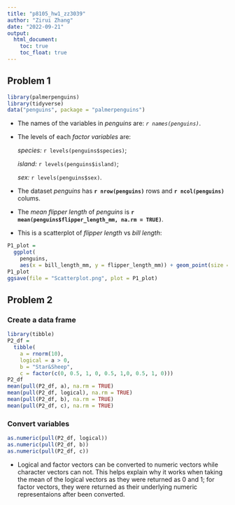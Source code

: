 ```yaml
---
title: "p8105_hw1_zz3039"
author: "Zirui Zhang"
date: "2022-09-21"
output: 
  html_document:
    toc: true
    toc_float: true
---
```


## Problem 1
```r
library(palmerpenguins)
library(tidyverse)
data("penguins", package = "palmerpenguins")
```

* The names of the variables in *penguins* are:
*`r names(penguins)`*.

* The levels of each *factor variables* are:

  *species:* `r levels(penguins$species)`;

  *island:* `r levels(penguins$island)`;

  *sex:* `r levels(penguins$sex)`.

* The dataset *penguins* has **`r nrow(penguins)`** rows and **`r ncol(penguins)`** colums.

* The *mean flipper length* of *penguins* is **`r mean(penguins$flipper_length_mm, na.rm = TRUE)`**.

* This is a scatterplot of *flipper length* vs *bill length*:

```r
P1_plot =
  ggplot(
    penguins, 
    aes(x = bill_length_mm, y = flipper_length_mm)) + geom_point(size = 0.5, color = "dark green") + labs(x = "Bill Length", y = "Flipper Length")
P1_plot
ggsave(file = "Scatterplot.png", plot = P1_plot)
```


## Problem 2

### Create a data frame
```r
library(tibble)
P2_df =
  tibble(
    a = rnorm(10),
    logical = a > 0,
    b = "Star&Sheep",
    c = factor(c(0, 0.5, 1, 0, 0.5, 1,0, 0.5, 1, 0)))
P2_df
mean(pull(P2_df, a), na.rm = TRUE)
mean(pull(P2_df, logical), na.rm = TRUE)
mean(pull(P2_df, b), na.rm = TRUE)
mean(pull(P2_df, c), na.rm = TRUE)
```

### Convert variables
```r
as.numeric(pull(P2_df, logical))
as.numeric(pull(P2_df, b))
as.numeric(pull(P2_df, c))
```
* Logical and factor vectors can be converted to numeric vectors while character vectors can not. This helps explain why it works when taking the mean of the logical vectors as they were returned as 0 and 1; for factor vectors, they were returned as their underlying numeric representaions after been converted.


